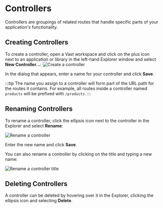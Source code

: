 




# Controllers
Controllers are groupings of related routes that handle specific parts of your application's functionality.


## Creating Controllers
To create a controller, open a Vast workspace and click on the plus icon next to an application or library in the left-hand Explorer window and select **New Controller...**:
<Image
  alt="Create a controller"
  src={CreateController}
  retinaSrc={CreateController2x}
  zoomSrc={CreateControllerZoom}
/>


In the dialog that appears, enter a name for your controller and click **Save**.

:::tip
The name you assign to a controller will form part of the URL path for the routes it contains. For example, all routes inside a controller named `products` will be prefixed with `/products`.
:::

## Renaming Controllers
To rename a controller, click the ellipsis icon next to the controller in the Explorer and select **Rename**:

<Image
  alt="Rename a controller"
  src={RenameController}
  retinaSrc={RenameController2x}
  zoomSrc={RenameControllerZoom}
/>


Enter the new name and click **Save**.

You can also rename a controller by clicking on the title and typing a new name:

<Image
  alt="Rename a controller title"
  src={RenameControllerTitle}
  retinaSrc={RenameControllerTitle2x}
  zoomSrc={RenameControllerTitleZoom}
/>


## Deleting Controllers
A controller can be deleted by hovering over it in the Explorer, clicking the ellipsis icon and selecting **Delete**.
